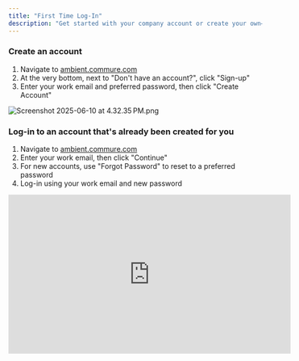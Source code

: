 ```yaml
---
title: "First Time Log-In"
description: "Get started with your company account or create your own—logging in is quick and simple."
---
```


### Create an account

1. Navigate to [ambient.commure.com](http://ambient.commure.com)
2. At the very bottom, next to "Don't have an account?", click "Sign-up"
3. Enter your work email and preferred password, then click "Create Account"

![Screenshot 2025-06-10 at 4.32.35 PM.png](/images/Screenshot2025-06-10at4.32.35PM.png)

### Log-in to an account that's already been created for you

1. Navigate to [ambient.commure.com](http://ambient.commure.com)
2. Enter your work email, then click "Continue"
3. For new accounts, use "Forgot Password" to reset to a preferred password
4. Log-in using your work email and new password

<iframe width="560" height="315" src="https://www.youtube.com/embed/jk7E3l08vIw?si=P1PVJ_o2_d7XlepD &mute=1" title="YouTube video player" frameborder="0" allow="accelerometer; autoplay; clipboard-write; encrypted-media; gyroscope; picture-in-picture; web-share" referrerpolicy="strict-origin-when-cross-origin" allowfullscreen />